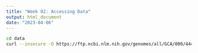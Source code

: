 ```yaml
---
title: "Week 02: Accessing Data"
output: html_document
date: "2023-04-06"
---
```

```bash
cd data
curl --insecure -O https://ftp.ncbi.nlm.nih.gov/genomes/all/GCA/000/444/245/GCA_000444245.1_356a-chromosome-assembly/GCA_000444245.1_356a-chromosome-assembly_genomic.fna.gz
```
